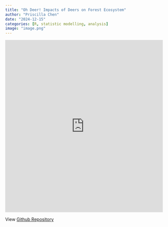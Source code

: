 ```yaml
---
title: "Oh Deer! Impacts of Deers on Forest Ecosystem"
author: "Priscilla Chen"
date: "2024-12-15"
categories: [R, statistic modelling, analysis]
image: "image.png"
---
```



::: {.iframe-container}
<iframe src="https://cpril.github.io/Deer_Exclosure_Statistic_Modelling/" width="100%" height="550px" style="border:none;"></iframe>
:::


View [Github Repository](https://github.com/Cpril/Deer_Exclosure_Statistic_Modelling)

